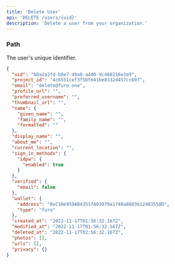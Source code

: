 ```yaml
---
title: 'Delete User'
api: 'DELETE /users/{uid}'
description: 'Delete a user from your organization.'
---
```


### Path

<ParamField path="uid" type="string" required>
  The user's unique identifier.
</ParamField>

<ResponseExample>

```json 200: OK
{
  "uid": "68a2a2fd-b8e7-49a8-a4d0-9c468216e3a9",
  "project_id": "4c6551cef3f5bfe41be8332d457cc607",
  "email": "delete@furo.one",
  "profile_url": "",
  "preferred_username": "",
  "thumbnail_url": "",
  "name": {
    "given_name": "",
    "family_name": "",
    "formatted": ""
  },
  "display_name": "",
  "about_me": "",
  "current_location": "",
  "sign_in_methods": {
    "idpw": {
      "enabled": true
    }
  },
  "verified": {
    "email": false
  },
  "wallet": {
    "address": "0xC10e959AB4351fA02079a1740a8683b12483558D",
    "type": "furo"
  },
  "created_at": "2022-11-17T01:56:32.167Z",
  "modified_at": "2022-11-17T01:56:32.167Z",
  "deleted_at": "2022-11-17T02:56:32.167Z",
  "photos": [],
  "urls": [],
  "privacy": {}
}
```

</ResponseExample>

